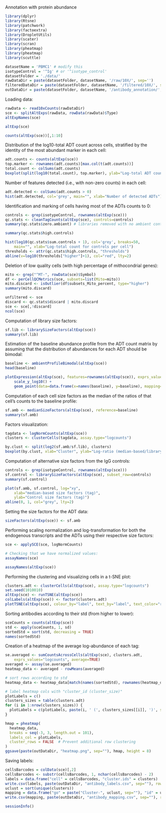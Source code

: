 Annotation with protein abundance

```r
library(dplyr)
library(Rtsne)
library(patchwork)
library(factoextra)
library(DropletUtils)
library(scater)
library(scran)
library(pheatmap)
library(pheatmap)
library(scuttle)

datasetName = 'PBMC1' # modify this
isotypeControl = '^Ig' # or '^isotype_control'
datasetFolder = './data/'
rawDataDir = paste(datasetFolder, datasetName, '/raw/10X/', sep='')
filteredDataDir = paste(datasetFolder, datasetName, '/filtered/10X/', sep='')
outDataDir = paste(datasetFolder, datasetName, '/antibody_annotation/', sep='')
```

Loading data:

```r
rawData <- read10xCounts(rawDataDir)
sce <- splitAltExps(rawData, rowData(rawData)$Type)
altExpNames(sce)
```


```r
altExp(sce)
```

```r
counts(altExp(sce))[,1:10]
```

Distribution of the log10-total ADT count across cells, stratified by the identity of the most abundant marker in each cell:

```r
adt.counts <- counts(altExp(sce))
top.marker <- rownames(adt.counts)[max.col(t(adt.counts))]
total.count <- colSums(adt.counts)
boxplot(split(log10(total.count), top.marker), ylab="Log-total ADT count", las=2)
```
Number of features detected (i.e., with non-zero counts) in each cell:

```r
adt.detected <- colSums(adt.counts > 0)
hist(adt.detected, col='grey', main="", xlab="Number of detected ADTs")
```

Identification and marking of cells having most of the ADTs counts to 0:

```r
controls <- grep(isotypeControl, rownames(altExp(sce)))
qc.stats <- cleanTagCounts(altExp(sce), controls=controls)
summary(qc.stats$zero.ambient) # libraries removed with no ambient contamination
```

```r
summary(qc.stats$high.controls)
```

```r
hist(log10(qc.stats$sum.controls + 1), col='grey', breaks=50,
    main="", xlab="Log-total count for controls per cell")
thresholds <- attr(qc.stats$high.controls, "thresholds")
abline(v=log10(thresholds["higher"]+1), col="red", lty=2)
```
Deletion of low quality cells (with high percentage of mithocondrial genes):

```r
mito <- grep("^MT-", rowData(sce)$Symbol)
df <- perCellQCMetrics(sce, subsets=list(Mito=mito))
mito.discard <- isOutlier(df$subsets_Mito_percent, type="higher")
summary(mito.discard)
```

```r
unfiltered <- sce
discard <- qc.stats$discard | mito.discard
sce <- sce[,!discard]
ncol(sce)
```

Computation of library size factors:

```r
sf.lib <- librarySizeFactors(altExp(sce))
summary(sf.lib)
```

Estimation of the baseline abundance profile from the ADT count matrix by assuming that the distribution of abundances for each ADT should be bimodal:

```r
baseline <- ambientProfileBimodal(altExp(sce))
head(baseline)
```

```r
plotExpression(altExp(sce), features=rownames(altExp(sce)), exprs_values="counts") +
    scale_y_log10() + 
    geom_point(data=data.frame(x=names(baseline), y=baseline), mapping=aes(x=x, y=y), cex=3)
```
Computation of each cell size factors as the median of the ratios of that cell’s counts to the baseline profile:

```r
sf.amb <- medianSizeFactors(altExp(sce), reference=baseline)
summary(sf.amb)
```

Factors visualization:

```r
tagdata <- logNormCounts(altExp(sce)) 
clusters <- clusterCells(tagdata, assay.type="logcounts") 

by.clust <- split(log2(sf.amb/sf.lib), clusters)
boxplot(by.clust, xlab="Cluster", ylab="Log-ratio (median-based/library size factors)")
```
Computation of alternative size factors from the IgG controls:

```r
controls <- grep(isotypeControl, rownames(altExp(sce)))
sf.control <- librarySizeFactors(altExp(sce), subset_row=controls) 
summary(sf.control)
```
```r
plot(sf.amb, sf.control, log="xy", 
    xlab="median-based size factors (tag)",
    ylab="Control size factors (tag)")
abline(0, 1, col="grey", lty=2)
```

Setting the size factors for the ADT data:

```r
sizeFactors(altExp(sce)) <- sf.amb
```

Performing scaling normalization and log-transformation for both the endogenous transcripts and the ADTs using their respective size factors:

```r
sce <- applySCE(sce, logNormCounts)

# Checking that we have normalized values:
assayNames(sce)
```
```r
assayNames(altExp(sce))
```

Performing the clustering and visualizing cells in a t-SNE plot:

```r
clusters.adt <- clusterCells(altExp(sce), assay.type="logcounts")
set.seed(1010010)
altExp(sce) <- runTSNE(altExp(sce))
colLabels(altExp(sce)) <- factor(clusters.adt)
plotTSNE(altExp(sce), colour_by="label", text_by="label", text_color="red")
```

Sorting antibodies according to their std (from higher to lower):

```r
sceCounts = counts(altExp(sce))
std <- apply(sceCounts, 1, sd)
sortedStd = sort(std, decreasing = TRUE)
names(sortedStd)
```
Creation of a heatmap of the average log-abundance of each tag:

```r
se.averaged <- sumCountsAcrossCells(altExp(sce), clusters.adt,
    exprs_values="logcounts", average=TRUE)
averaged <- assay(se.averaged)
heatmap_data <- averaged - rowMeans(averaged)

# sort rows according to std
heatmap_data <- heatmap_data[match(names(sortedStd), rownames(heatmap_data)),]

# label heatmap cols with "cluster_id (cluster_size)"
plotLabels = c()
clusters_sizes = table(clusters.adt)
for (i in 1:nrow(clusters_sizes)) {
  plotLabels = c(plotLabels, paste(i, ' (', clusters_sizes[[i]], ')', sep=''))
}

hmap = pheatmap(
  heatmap_data,
  breaks = seq(-3, 3, length.out = 101),
  labels_col = plotLabels,
  cluster_rows = FALSE  # Prevent additional row clustering
)
ggsave(paste(outDataDir, "heatmap.png", sep=""), hmap, height = 8)
```
Saving labels:

```r
cellsBarcodes = colData(sce)[,2]
cellsBarcodes <- substr(cellsBarcodes, 1, nchar(cellsBarcodes) - 2)
labels = data.frame("cell" = cellsBarcodes, "cluster.ids" = clusters)
write.csv(labels, paste(outDataDir, "antibody_labels.csv", sep=""), row.names = FALSE)
uclust = sort(unique(clusters))
mapping = data.frame("go" = paste("Cluster-", uclust, sep=""), "id" = uclust)
write.csv(mapping, paste(outDataDir, "antibody_mapping.csv", sep=""), row.names = FALSE)
```

```r
sessionInfo()
```